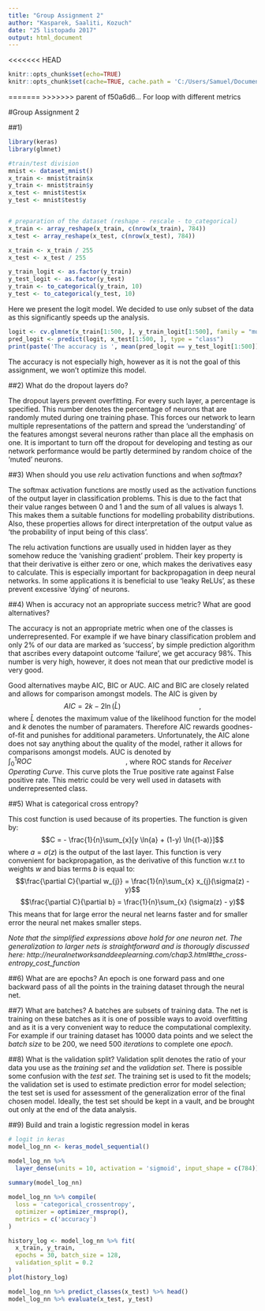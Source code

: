 ```yaml
---
title: "Group Assignment 2"
author: "Kasparek, Saaliti, Kozuch"
date: "25 listopadu 2017"
output: html_document
---
```

<<<<<<< HEAD
```r
knitr::opts_chunk$set(echo=TRUE)
knitr::opts_chunk$set(cache=TRUE, cache.path = 'C:/Users/Samuel/Documents/ML_Naspers')
```
=======
>>>>>>> parent of f50a6d6... For loop with different metrics

#Group Assignment 2

##1) 
```r
library(keras)
library(glmnet)

#train/test division
mnist <- dataset_mnist()
x_train <- mnist$train$x
y_train <- mnist$train$y
x_test <- mnist$test$x
y_test <- mnist$test$y


# preparation of the dataset (reshape - rescale - to_categorical)
x_train <- array_reshape(x_train, c(nrow(x_train), 784))
x_test <- array_reshape(x_test, c(nrow(x_test), 784))

x_train <- x_train / 255
x_test <- x_test / 255

y_train_logit <- as.factor(y_train)
y_test_logit <- as.factor(y_test)
y_train <- to_categorical(y_train, 10)
y_test <- to_categorical(y_test, 10)
```


Here we present the logit model. We decided to use only subset of the data as this  significantly speeds up the analysis. 
```r
logit <- cv.glmnet(x_train[1:500, ], y_train_logit[1:500], family = "multinomial")
pred_logit <- predict(logit, x_test[1:500, ], type = "class")
print(paste('The accuracy is ', mean(pred_logit == y_test_logit[1:500]),'.', sep = ''))
```

The accuracy is not especially high, however as it is not the goal of this assignment, we won't optimize this model.



##2) What do the dropout layers do?

The dropout layers prevent overfitting. For every such layer, a percentage is specified. This number denotes the percentage of neurons that are randomly muted during one training phase. This forces our network to learn multiple representations of the pattern and spread the 'understanding' of the features amongst several neurons rather than place all the emphasis on one. It is important to turn off the dropout for developing and testing as our network performance would be partly determined by random choice of the 'muted' neurons.

##3) When should you use *relu* activation functions and when *softmax*?

The softmax activation functions are mostly used as the activation functions of the output layer in classification problems. This is due to the fact that their value ranges between 0 and 1 and the sum of all values is always 1. This makes them a suitable functions for modelling probability distributions. Also, these properties allows for direct interpretation of the output value as 'the probability of input being of this class'.

The relu activation functions are usually used in hidden layer as they somehow reduce the 'vanishing gradient' problem. Their key property is that their derivative is either zero or one, which makes the derivatives easy to calculate. This is especially important for backpropagation in deep neural networks. In some applications it is beneficial to use 'leaky ReLUs', as these prevent excessive 'dying' of neurons.

##4)  When is accuracy not an appropriate success metric? What are good alternatives?

The accuracy is not an appropriate metric when one of the classes is underrepresented. For example if we have binary classification problem and only 2% of our data are marked as 'success', by simple prediction algorithm that ascribes every datapoint outcome 'failure', we get accuracy 98%. This number is very high, however, it does not mean that our predictive model is very good.

Good alternatives maybe AIC, BIC or AUC. AIC and BIC are closely related and allows for comparison amongst models. The AIC is  given by $$AIC = 2k - 2\ln(\hat{L})\qquad\qquad\qquad\qquad\qquad,$$ where $\hat{L}$ denotes the maximum value of the likelihood function for the model and $k$ denotes the number of paramaters. Therefore AIC rewards goodnes-of-fit and punishes for additional parameters. Unfortunately, the AIC alone does not say anything about the quality of the model, rather it allows for comparisons amongst models. AUC is denoted by $\int_{0}^{1}{ROC}\qquad\qquad\qquad\qquad\qquad\qquad,$ where ROC stands for *Receiver Operating Curve*. This curve plots the True positive rate against False positive rate. This metric could be very well used in datasets with underrepresented class. 


##5) What is categorical cross entropy?

This cost function is used because of its properties. The function is given by:$$C = - \frac{1}{n}\sum_{x}[y \ln{a} + (1-y) \ln{(1-a)}]$$ where $a = \sigma(z)$ is the output of the last layer. This function is very convenient for backpropagation, as the derivative of this function w.r.t to weights $w$ and bias terms $b$ is equal to: $$\frac{\partial C}{\partial w_{j}} = \frac{1}{n}\sum_{x} x_{j}(\sigma(z) - y)$$$$\frac{\partial C}{\partial b} = \frac{1}{n}\sum_{x} (\sigma(z) - y)$$ This means that for large error the neural net learns faster and for smaller error the neural net makes smaller steps.

*Note that the simplified expressions above hold for one neuron net. The generalization to larger nets is straightforward and is thorougly discussed here: http://neuralnetworksanddeeplearning.com/chap3.html#the_cross-entropy_cost_function*

##6) What are are epochs?
An epoch is one forward pass and one backward pass of all the points in the training dataset through the neural net.

##7) What are batches?
A batches are subsets of training data. The net is training on these batches as it is one of possible ways to avoid overfitting and as it is a very convenient way to reduce the computational complexity. For example if our training dataset has 10000 data points and we select the *batch size* to be 200, we need 500 *iterations* to complete one *epoch*.

##8) What is the validation split?
Validation split denotes the ratio of your data you use as the *training set* and the *validation set*. There is possible some confusion with the *test set*. The training set is used to fit the models; the validation set is used to estimate prediction error for model selection; the test set is used for assessment of the generalization error of the final chosen model. Ideally, the test set should be kept in a vault, and be brought out only at the end of the data analysis.

##9) Build and train a logistic regression model in keras
```r
# logit in keras
model_log_nn <- keras_model_sequential() 

model_log_nn %>% 
  layer_dense(units = 10, activation = 'sigmoid', input_shape = c(784))
  
summary(model_log_nn)

model_log_nn %>% compile(
  loss = 'categorical_crossentropy',
  optimizer = optimizer_rmsprop(),
  metrics = c('accuracy')
)

history_log <- model_log_nn %>% fit(
  x_train, y_train, 
  epochs = 30, batch_size = 128, 
  validation_split = 0.2
)
plot(history_log)

model_log_nn %>% predict_classes(x_test) %>% head()
model_log_nn %>% evaluate(x_test, y_test)
```